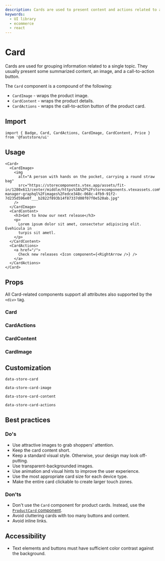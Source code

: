 ```yaml
---
description: Cards are used to present content and actions related to a single topic. 
keywords:
  - UI library
  - ecommerce
  - react
---
```



# Card

Cards are used for grouping information related to a single topic. They usually present some summarized content, an image, and a call-to-action button.

The `Card` component is a compound of the following:
- `CardImage` - wraps the product image.
- `CardContent` - wraps the product details.
- `CardActions` - wraps the call-to-action button of the product card.

## Import

```tsx
import { Badge, Card, CardActions, CardImage, CardContent, Price } from '@faststore/ui'
```

## Usage

```tsx live
<Card>
  <CardImage>
    <img
      alt="A person with hands on the pocket, carrying a round straw bag"
      src="https://storecomponents.vtex.app/assets/fit-in/1280x613/center/middle/https%3A%2F%2Fstorecomponents.vtexassets.com%2Fassets%2Fvtex.file-manager-graphql%2Fimages%2Fedce348c-068c-4fb9-91f2-7d235d596e0f___b2822f893b14f87337d08f07f0e520ab.jpg"
    />
  </CardImage>
  <CardContent>
    <h3>Get to know our next release</h3>
    <p>
      Lorem ipsum dolor sit amet, consectetur adipiscing elit. Evehicula in
      turpis sit ametl.
    </p>
  </CardContent>
  <CardActions>
    <a href="/">
      Check new releases <Icon component={<RightArrow />} />
    </a>
  </CardActions>
</Card>
```

## Props

All Card-related components support all attributes also supported by the `<div>` tag.

### Card

<PropsSection name="Card" />

### CardActions

<PropsSection name="CardActions" />

### CardContent

<PropsSection name="CardContent" />

### CardImage

<PropsSection name="CardImage" />

## Customization

`data-store-card`

`data-store-card-image`

`data-store-card-content`

`data-store-card-actions`

## Best practices

### Do's

- Use attractive images to grab shoppers' attention.
- Keep the card content short.
- Keep a standard visual style. Otherwise, your design may look off-putting.
- Use transparent-backgrounded images.
- Use animation and visual hints to improve the user experience.
- Use the most appropriate card size for each device type.
- Make the entire card clickable to create larger touch zones.

### Don'ts

- Don't use the `Card` component for product cards. Instead, use the [`ProductCard` component](/reference/ui/molecules/ProductCard).
- Avoid cluttering cards with too many buttons and content. 
- Avoid inline links.

## Accessibility

- Text elements and buttons must have sufficient color contrast against the background.
